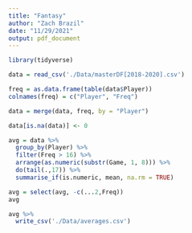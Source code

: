 ```yaml
---
title: "Fantasy"
author: "Zach Brazil"
date: "11/29/2021"
output: pdf_document
---
```


```r
library(tidyverse)
```

```r
data = read_csv('./Data/masterDF[2018-2020].csv')

freq = as.data.frame(table(data$Player))
colnames(freq) = c("Player", "Freq")

data = merge(data, freq, by = "Player")

data[is.na(data)] <- 0

avg = data %>%
  group_by(Player) %>%
  filter(Freq > 16) %>%
  arrange(as.numeric(substr(Game, 1, 8))) %>%
  do(tail(.,17)) %>%
  summarise_if(is.numeric, mean, na.rm = TRUE)

avg = select(avg, -c(...2,Freq))
avg

avg %>%
  write_csv('./Data/averages.csv')
```
